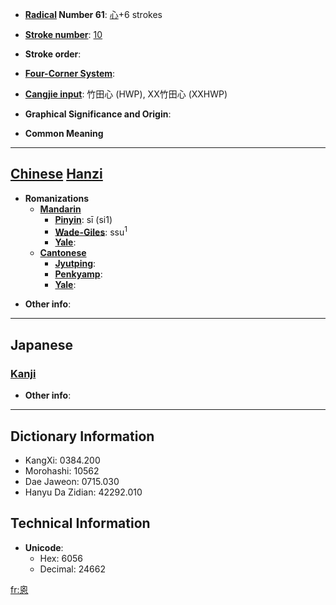 * '''[[Wiktionary:Chinese radical index| Radical]] Number 61''': [[Wiktionary:Chinese radical index 心|心]]+6 strokes

* '''[[Wiktionary:Chinese total strokes index|Stroke number]]''': [[Wiktionary:Chinese total strokes index 10|10]]

* '''Stroke order''': 

* '''[[Wiktionary:Chinese four corner index|Four-Corner System]]''': 

* '''[[Wiktionary:Chinese Cangjie index|Cangjie input]]''': 竹田心 (HWP), XX竹田心 (XXHWP)

* '''Graphical Significance and Origin''': 

* '''Common Meaning'''

----

== [[Chinese]] [[Hanzi]] ==

* '''Romanizations'''
** '''[[Mandarin]]'''
*** '''[[Pinyin]]''': sī (si1)
*** '''[[Wade-Giles]]''': ssu<sup>1</sup>
*** '''[[Yale]]''': 
** '''[[Cantonese]]'''
*** '''[[Jyutping]]''':
*** '''[[Penkyamp]]''': 
*** '''[[Yale]]''': 

* '''Other info''': 

----

==Japanese==
===[[Kanji]]===
{{kanji|on readings=[[し]] (shi)
|kun readings=[[おもおう]] (omoou), [[おもえらく]] (omoeraku), [[おぼす]] (obosu)
}}

* '''Other info''':  

----

== Dictionary Information ==

* KangXi: 0384.200
* Morohashi: 10562
* Dae Jaweon: 0715.030
* Hanyu Da Zidian: 42292.010

== Technical Information ==

* '''Unicode''':
** Hex: 6056
** Decimal: 24662

[[fr:恖]]